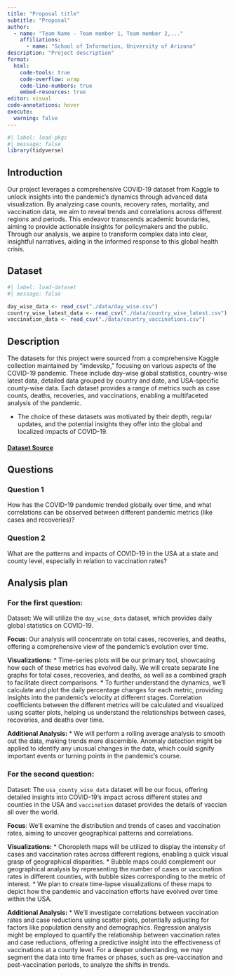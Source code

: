 ```yaml
---
title: "Proposal title"
subtitle: "Proposal"
author: 
  - name: "Team Name - Team member 1, Team member 2,..."
    affiliations:
      - name: "School of Information, University of Arizona"
description: "Project description"
format:
  html:
    code-tools: true
    code-overflow: wrap
    code-line-numbers: true
    embed-resources: true
editor: visual
code-annotations: hover
execute:
  warning: false
---
```


```r
#| label: load-pkgs
#| message: false
library(tidyverse)
```
## Introduction 

Our project leverages a comprehensive COVID-19 dataset from Kaggle to unlock insights into the pandemic's dynamics through advanced data visualization. By analyzing case counts, recovery rates, mortality, and vaccination data, we aim to reveal trends and correlations across different regions and periods. This endeavor transcends academic boundaries, aiming to provide actionable insights for policymakers and the public. Through our analysis, we aspire to transform complex data into clear, insightful narratives, aiding in the informed response to this global health crisis.

## Dataset
```r
#| label: load-dataset
#| message: false

day_wise_data <- read_csv("./data/day_wise.csv")
country_wise_latest_data <- read_csv("./data/country_wise_latest.csv")
vaccination_data <- read_csv("./data/country_vaccinations.csv")
```

## Description

The datasets for this project were sourced from a comprehensive Kaggle collection maintained by "imdevskp," focusing on various aspects of the COVID-19 pandemic. These include day-wise global statistics, country-wise latest data, detailed data grouped by country and date, and USA-specific county-wise data. Each dataset provides a range of metrics such as case counts, deaths, recoveries, and vaccinations, enabling a multifaceted analysis of the pandemic. 

* The choice of these datasets was motivated by their depth, regular updates, and the potential insights they offer into the global and localized impacts of COVID-19.

#### [Dataset Source](https://www.kaggle.com/datasets/imdevskp/corona-virus-report?resource=download&select=country_wise_latest.csv)

## Questions

### Question 1
How has the COVID-19 pandemic trended globally over time, and what correlations can be observed between different pandemic metrics (like cases and recoveries)?

### Question 2
What are the patterns and impacts of COVID-19 in the USA at a state and county level, especially in relation to vaccination rates?


## Analysis plan

### For the first question:

Dataset: We will utilize the `day_wise_data` dataset, which provides daily global statistics on COVID-19.

**Focus**: Our analysis will concentrate on total cases, recoveries, and deaths, offering a comprehensive view of the pandemic's evolution over time.

**Visualizations:**
* Time-series plots will be our primary tool, showcasing how each of these metrics has evolved daily. We will create separate line graphs for total cases, recoveries, and deaths, as well as a combined graph to facilitate direct comparisons.
* To further understand the dynamics, we'll calculate and plot the daily percentage changes for each metric, providing insights into the pandemic's velocity at different stages.
Correlation coefficients between the different metrics will be calculated and visualized using scatter plots, helping us understand the relationships between cases, recoveries, and deaths over time.

**Additional Analysis:**
* We will perform a rolling average analysis to smooth out the data, making trends more discernible.
Anomaly detection might be applied to identify any unusual changes in the data, which could signify important events or turning points in the pandemic's course.

### For the second question:

Dataset: The `usa_county_wise_data` dataset will be our focus, offering detailed insights into COVID-19's impact across different states and counties in the USA and `vaccination` dataset provides the details of vaccian all over the world.

**Focus**: We'll examine the distribution and trends of cases and vaccination rates, aiming to uncover geographical patterns and correlations.

**Visualizations:**
* Choropleth maps will be utilized to display the intensity of cases and vaccination rates across different regions, enabling a quick visual grasp of geographical disparities.
* Bubble maps could complement our geographical analysis by representing the number of cases or vaccination rates in different counties, with bubble sizes corresponding to the metric of interest.
* We plan to create time-lapse visualizations of these maps to depict how the pandemic and vaccination efforts have evolved over time within the USA.

**Additional Analysis:**
* We'll investigate correlations between vaccination rates and case reductions using scatter plots, potentially adjusting for factors like population density and demographics.
Regression analysis might be employed to quantify the relationship between vaccination rates and case reductions, offering a predictive insight into the effectiveness of vaccinations at a county level.
For a deeper understanding, we may segment the data into time frames or phases, such as pre-vaccination and post-vaccination periods, to analyze the shifts in trends.

